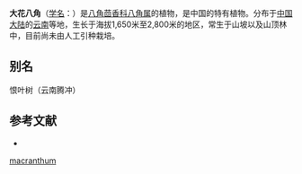 {{Speciesbox
| status = 
| status_system = 
| image = Illicium macranthum - Kunming Botanical Garden - DSC03209.JPG
| taxon = Illicium macranthum
| authority = [[A.C.Sm.|A.C.Sm.]], 1947
}}

'''大花八角'''（[[学名|学名]]：{{lang|la|''Illicium macranthum''}}）是[[八角茴香科|八角茴香科]][[八角属|八角属]]的植物，是中国的特有植物。分布于[[中国大陆|中国大陆]]的[[云南|云南]]等地，生长于海拔1,650米至2,800米的地区，常生于山坡以及山顶林中，目前尚未由人工引种栽培。

== 别名 ==
恨叶树（云南腾冲）

== 参考文献 ==
<div class="references-small">
* {{cite web| url =http://www.bioinfo.cn/db05/KmzwSpecies.php?action=view&id=11292| title =大花八角| work =《中国高等植物数据库全库》| publisher =中国科学院微生物研究所| author =昆明植物研究所| accessdate =2009-02-24| deadurl =yes| archiveurl =https://web.archive.org/web/20160305003559/http://www.bioinfo.cn/db05/KmzwSpecies.php?action=view&id=11292| archivedate =2016-03-05}}
</div>
{{Taxonbar|from=Q10937455}}

[[Category:八角属|macranthum]]


{{植物小作品}}